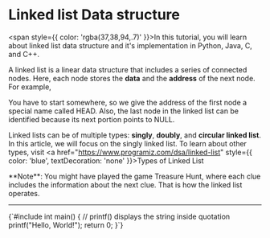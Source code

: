 
# Linked list Data structure

<span style={{ color: 'rgba(37,38,94,.7)' }}>In this tutorial, you will learn about linked list data structure and it's implementation in Python, Java, C, and C++.</span>

A linked list is a linear data structure that includes a series of connected nodes. Here, each node stores the **data** and the **address** of the next node. For example,

You have to start somewhere, so we give the address of the first node a special name called HEAD. Also, the last node in the linked list can be identified because its next portion points to NULL.

Linked lists can be of multiple types: **singly**, **doubly**, and **circular linked list**. In this article, we will focus on the singly linked list. To learn about other types, visit 
<a href="https://www.programiz.com/dsa/linked-list" style={{ color: 'blue', textDecoration: 'none' }}>Types of Linked List</a>

<div style={{ border: '1px solid black', padding: '10px', margin: '10px', borderLeft: '4px solid blue' }}>**Note**: You might have played the game Treasure Hunt, where each clue includes the information about the next clue. That is how the linked list operates.</div>

<hr style={{ marginTop: '40px', marginBottom: '40px' }} />

<CodeBlock>
  {`#include <stdio.h>
int main() {
   // printf() displays the string inside quotation
   printf("Hello, World!");
   return 0;
}`}
</CodeBlock>

